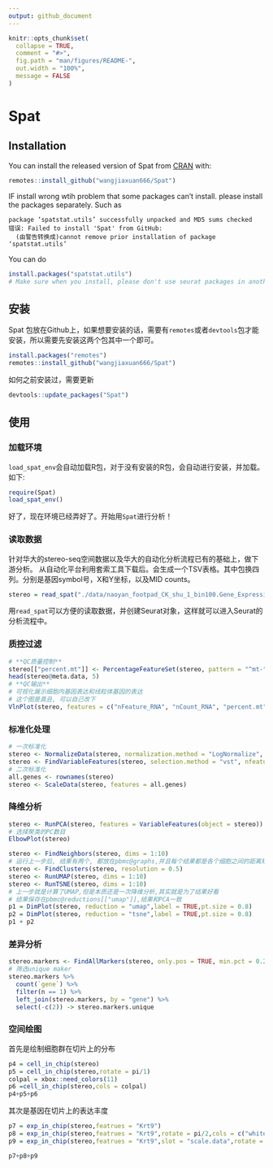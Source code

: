 ```yaml
---
output: github_document
---
```


<!-- README.md is generated from README.Rmd. Please edit that file -->

```r
knitr::opts_chunk$set(
  collapse = TRUE,
  comment = "#>",
  fig.path = "man/figures/README-",
  out.width = "100%",
  message = FALSE
)
```

# Spat

<!-- badges: start -->
<!-- badges: end -->

## Installation

You can install the released version of Spat from [CRAN](https://CRAN.R-project.org) with:

``` r
remotes::install_github("wangjiaxuan666/Spat")
```
IF install wrong wtih problem that some packages can't install. please install the packages separately. Such as 

```
package ‘spatstat.utils’ successfully unpacked and MD5 sums checked
错误: Failed to install 'Spat' from GitHub:
  (由警告转换成)cannot remove prior installation of package ‘spatstat.utils’
```

You can do 

``` r
install.packages("spatstat.utils")
# Make sure when you install, please don't use seurat packages in another R terminal
```

## 安装

Spat 包放在Github上，如果想要安装的话，需要有`remotes`或者`devtools`包才能安装，所以需要先安装这两个包其中一个即可。

``` r
install.packages("remotes")
remotes::install_github("wangjiaxuan666/Spat")
```

如何之前安装过，需要更新

``` r
devtools::update_packages("Spat")
```

## 使用

### 加载环境

`load_spat_env`会自动加载R包，对于没有安装的R包，会自动进行安装，并加载。如下:

```r
require(Spat)
load_spat_env()
```
好了，现在环境已经弄好了。开始用`Spat`进行分析！

### 读取数据

针对华大的stereo-seq空间数据以及华大的自动化分析流程已有的基础上，做下游分析。
从自动化平台利用套索工具下载后。会生成一个TSV表格。其中包换四列。分别是基因symbol号，X和Y坐标，以及MID counts。

```r
stereo = read_spat("./data/naoyan_footpad_CK_shu_1_bin100.Gene_Expression_table.tsv")
```

用`read_spat`可以方便的读取数据，并创建Seurat对象，这样就可以进入Seurat的分析流程中。

### 质控过滤

```r
# **QC质量控制**
stereo[["percent.mt"]] <- PercentageFeatureSet(stereo, pattern = "^mt-")
head(stereo@meta.data, 5)
# **QC输出**
# 可视化展示细胞内基因表达和线粒体基因的表达
# 这个图是真丑, 可以自己改下
VlnPlot(stereo, features = c("nFeature_RNA", "nCount_RNA", "percent.mt"), ncol = 3,cols = "#EB4B17")
```
### 标准化处理

```r
# 一次标准化
stereo <- NormalizeData(stereo, normalization.method = "LogNormalize", scale.factor = 10000)
stereo <- FindVariableFeatures(stereo, selection.method = "vst", nfeatures = 2000)
# 二次标准化
all.genes <- rownames(stereo)
stereo <- ScaleData(stereo, features = all.genes)
```

### 降维分析

```r
stereo <- RunPCA(stereo, features = VariableFeatures(object = stereo))
# 选择聚类的PC数目
ElbowPlot(stereo)
```

```r
stereo <- FindNeighbors(stereo, dims = 1:10)
# 运行上一步后, 结果有两个, 都放在pbmc@graphs,并且每个结果都是各个细胞之间的距离矩阵
stereo <- FindClusters(stereo, resolution = 0.5)
stereo <- RunUMAP(stereo, dims = 1:10)
stereo <- RunTSNE(stereo, dims = 1:10)
# 上一步就是计算了UMAP,但是本质还是一次降维分析,其实就是为了结果好看
# 结果保存在pbmc@reductions[["umap"]],结果和PCA一致
p1 = DimPlot(stereo, reduction = "umap",label = TRUE,pt.size = 0.8)
p2 = DimPlot(stereo, reduction = "tsne",label = TRUE,pt.size = 0.8)
p1 + p2
```

###  差异分析



```r
stereo.markers <- FindAllMarkers(stereo, only.pos = TRUE, min.pct = 0.25, logfc.threshold = 0.25)
# 筛选unique maker
stereo.markers %>% 
  count(`gene`) %>% 
  filter(n == 1) %>% 
  left_join(stereo.markers, by = "gene") %>%
  select(-c(2)) -> stereo.markers.unique
```

### 空间绘图

首先是绘制细胞群在切片上的分布

```r
p4 = cell_in_chip(stereo)
p5 = cell_in_chip(stereo,rotate = pi/1)
colpal = xbox::need_colors(11)
p6 =cell_in_chip(stereo,cols = colpal)
p4+p5+p6
```

其次是基因在切片上的表达丰度

```r
p7 = exp_in_chip(stereo,featrues = "Krt9")
p8 = exp_in_chip(stereo,featrues = "Krt9",rotate = pi/2,cols = c("white","red","black"))
p9 = exp_in_chip(stereo,featrues = "Krt9",slot = "scale.data",rotate = pi/2,cols = c("white","red","black"))

p7+p8+p9
```
